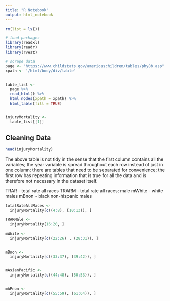 ```yaml
---
title: "R Notebook"
output: html_notebook
---
```



```r

rm(list = ls())

# load packages
library(readxl)
library(readr)
library(rvest)

# scrape data
page <- "https://www.childstats.gov/americaschildren/tables/phy8b.asp"
xpath <- '/html/body/div/table'


table_list <-
  page %>%
  read_html() %>%
  html_nodes(xpath = xpath) %>%
  html_table(fill = TRUE)


injuryMortality <-
  table_list[[1]]

```

## Cleaning Data

```r

head(injuryMortality)

```

The above table is not tidy in the sense that the first column contains all the variables; the year variable is spread throughout each row instead of just in one column; there are tables that need to be separated for convenience; the first row has repeating information that is true for all the data and is therefore not necessary in the dataset itself.

TRAR - total rate all races
TRARM - total rate all races; male
mWhite - white males
mBnon - black non-hispanic males

```r

totalRateAllRaces <-
  injuryMortality[c((4:8), (10:13)), ]

TRARMale <-
  injuryMortality[16:20, ]

mWhite <-
  injuryMortality[c((22:26) , (28:31)), ]


mBnon <-
  injuryMortality[c((33:37), (39:42)), ]


mAsianPacific <-
  injuryMortality[c((44:48), (50:53)), ]


mAPnon <-
  injuryMortality[c((55:59), (61:64)), ]

```












































